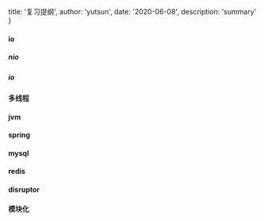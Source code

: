 
  title: '复习提纲',
  author: 'yutsun',
  date: '2020-06-08',
  description: 'summary'
}


<!-- content starts here -->

#### io

##### nio

##### io

#### 多线程

#### jvm

#### spring

#### mysql

#### redis

#### disruptor

#### 模块化
